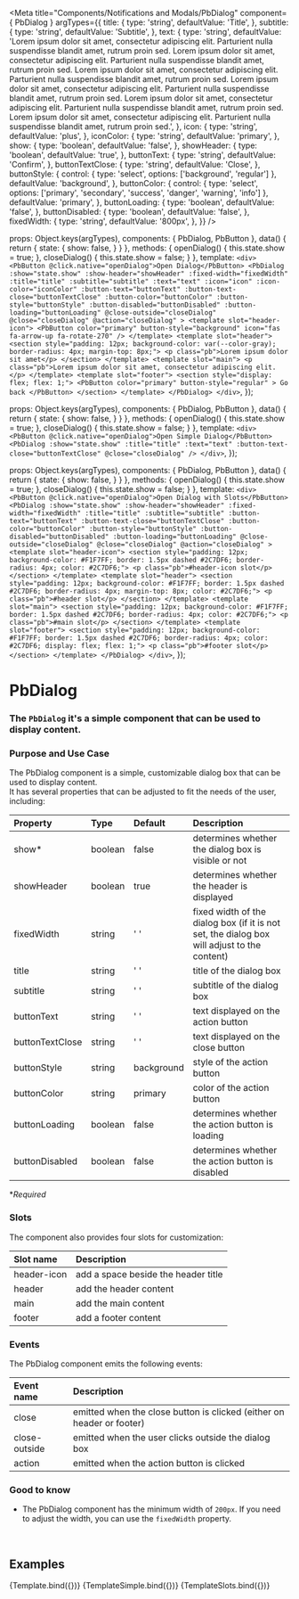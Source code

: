 
<Meta
  title="Components/Notifications and Modals/PbDialog"
  component={ PbDialog }
  argTypes={{
    title: {
      type: 'string',
      defaultValue: 'Title',
    },
    subtitle: {
      type: 'string',
      defaultValue: 'Subtitle',
    },
    text: {
      type: 'string',
      defaultValue: 'Lorem ipsum dolor sit amet, consectetur adipiscing elit. Parturient nulla suspendisse blandit amet, rutrum proin sed. Lorem ipsum dolor sit amet, consectetur adipiscing elit. Parturient nulla suspendisse blandit amet, rutrum proin sed. Lorem ipsum dolor sit amet, consectetur adipiscing elit. Parturient nulla suspendisse blandit amet, rutrum proin sed. Lorem ipsum dolor sit amet, consectetur adipiscing elit. Parturient nulla suspendisse blandit amet, rutrum proin sed. Lorem ipsum dolor sit amet, consectetur adipiscing elit. Parturient nulla suspendisse blandit amet, rutrum proin sed. Lorem ipsum dolor sit amet, consectetur adipiscing elit. Parturient nulla suspendisse blandit amet, rutrum proin sed.',
    },
    icon: {
      type: 'string',
      defaultValue: 'plus',
    },
    iconColor: {
      type: 'string',
      defaultValue: 'primary',
    },
    show: {
      type: 'boolean',
      defaultValue: 'false',
    },
    showHeader: {
      type: 'boolean',
      defaultValue: 'true',
    },
    buttonText: {
      type: 'string',
      defaultValue: 'Confirm',
    },
    buttonTextClose: {
      type: 'string',
      defaultValue: 'Close',
    },
    buttonStyle: {
      control: { type: 'select', options: ['background', 'regular'] },
      defaultValue: 'background',
    },
    buttonColor: {
      control: { type: 'select', options: ['primary', 'secondary', 'success', 'danger', 'warning', 'info'] },
      defaultValue: 'primary',
    },
    buttonLoading: {
      type: 'boolean',
      defaultValue: 'false',
    },
    buttonDisabled: {
      type: 'boolean',
      defaultValue: 'false',
    },
    fixedWidth: {
      type: 'string',
      defaultValue: '800px',
    },
  }}
/>

  props: Object.keys(argTypes),
  components: { PbDialog, PbButton },
  data() {
    return {
      state: {
        show: false,
      }
    }
  },
  methods: {
    openDialog() {
      this.state.show = true;
    },
    closeDialog() {
      this.state.show = false;
    }
  },
  template: `
    <div>
      <PbButton @click.native="openDialog">Open Dialog</PbButton>
      <PbDialog
        :show="state.show"
        :show-header="showHeader"
        :fixed-width="fixedWidth"
        :title="title"
        :subtitle="subtitle"
        :text="text"
        :icon="icon"
        :icon-color="iconColor"
        :button-text="buttonText"
        :button-text-close="buttonTextClose"
        :button-color="buttonColor"
        :button-style="buttonStyle"
        :button-disabled="buttonDisabled"
        :button-loading="buttonLoading"
        @close-outside="closeDialog"
        @close="closeDialog"
        @action="closeDialog"
      >
        <template slot="header-icon">
          <PbButton
            color="primary"
            button-style="background"
            icon="fas fa-arrow-up fa-rotate-270"
          />
        </template>
        <template slot="header">
          <section style="padding: 12px; background-color: var(--color-gray); border-radius: 4px; margin-top: 8px;">
            <p class="pb">Lorem ipsum dolor sit amet</p>
          </section>
        </template>
        <template slot="main">
          <p class="pb">Lorem ipsum dolor sit amet, consectetur adipiscing elit.</p>
        </template>
        <template slot="footer">
          <section style="display: flex; flex: 1;">
            <PbButton
              color="primary"
              button-style="regular"
            >
              Go back
            </PbButton>
          </section>
        </template>
      </PbDialog>
    </div>
  `,
});

  props: Object.keys(argTypes),
  components: { PbDialog, PbButton },
  data() {
    return {
      state: {
        show: false,
      }
    }
  },
  methods: {
    openDialog() {
      this.state.show = true;
    },
    closeDialog() {
      this.state.show = false;
    }
  },
  template: `
    <div>
      <PbButton @click.native="openDialog">Open Simple Dialog</PbButton>
      <PbDialog
        :show="state.show"
        :title="title"
        :text="text"
        :button-text-close="buttonTextClose"
        @close="closeDialog"
      />
    </div>
  `,
});

  props: Object.keys(argTypes),
  components: { PbDialog, PbButton },
  data() {
    return {
      state: {
        show: false,
      }
    }
  },
  methods: {
    openDialog() {
      this.state.show = true;
    },
    closeDialog() {
      this.state.show = false;
    }
  },
  template: `
    <div>
      <PbButton @click.native="openDialog">Open Dialog with Slots</PbButton>
      <PbDialog
        :show="state.show"
        :show-header="showHeader"
        :fixed-width="fixedWidth"
        :title="title"
        :subtitle="subtitle"
        :button-text="buttonText"
        :button-text-close="buttonTextClose"
        :button-color="buttonColor"
        :button-style="buttonStyle"
        :button-disabled="buttonDisabled"
        :button-loading="buttonLoading"
        @close-outside="closeDialog"
        @close="closeDialog"
        @action="closeDialog"
      >
        <template slot="header-icon">
          <section style="padding: 12px; background-color: #F1F7FF; border: 1.5px dashed #2C7DF6; border-radius: 4px; color: #2C7DF6;">
            <p class="pb">#header-icon slot</p>
          </section>
        </template>
        <template slot="header">
          <section style="padding: 12px; background-color: #F1F7FF; border: 1.5px dashed #2C7DF6; border-radius: 4px; margin-top: 8px; color: #2C7DF6;">
            <p class="pb">#header slot</p>
          </section>
        </template>
        <template slot="main">
          <section style="padding: 12px; background-color: #F1F7FF; border: 1.5px dashed #2C7DF6; border-radius: 4px; color: #2C7DF6;">
            <p class="pb">#main slot</p>
          </section>
        </template>
        <template slot="footer">
          <section style="padding: 12px; background-color: #F1F7FF; border: 1.5px dashed #2C7DF6; border-radius: 4px; color: #2C7DF6; display: flex; flex: 1;">
            <p class="pb">#footer slot</p>
          </section>
        </template>
      </PbDialog>
    </div>
  `,
});

# **PbDialog**
### The `PbDialog` it's a simple component that can be used to display content.

### Purpose and Use Case

The PbDialog component is a simple, customizable dialog box that can be used to display content. <br />
It has several properties that can be adjusted to fit the needs of the user, including:

| Property                    | Type        | Default     | Description                                                                                     |
|:----------------------------|:------------|:------------|:------------------------------------------------------------------------------------------------|
| show*                       | boolean     | false       | determines whether the dialog box is visible or not                                             |
| showHeader                  | boolean     | true        | determines whether the header is displayed                                                      |      
| fixedWidth                  | string      | ' '         | fixed width of the dialog box (if it is not set, the dialog box will adjust to the content)     |
| title                       | string      | ' '         | title of the dialog box                                                                         |
| subtitle                    | string      | ' '         | subtitle of the dialog box                                                                      |
| buttonText                  | string      | ' '         | text displayed on the action button                                                             |
| buttonTextClose             | string      | ' '         | text displayed on the close button                                                              |
| buttonStyle                 | string      | background  | style of the action button                                                                      |
| buttonColor                 | string      | primary     | color of the action button                                                                      |
| buttonLoading               | boolean     | false       | determines whether the action button is loading                                                 | 
| buttonDisabled              | boolean     | false       | determines whether the action button is disabled                                                |

**Required*

### Slots

The component also provides four slots for customization:

| Slot name                   | Description                           |
|:----------------------------|:--------------------------------------|
| header-icon                 | add a space beside the header title   |
| header                      | add the header content                |
| main                        | add the main content                  |
| footer                      | add a footer content                  |


### Events

The PbDialog component emits the following events:

| Event name                  | Description                                                             |
|:----------------------------|:------------------------------------------------------------------------|
| close                       | emitted when the close button is clicked (either on header or footer)   |
| close-outside               | emitted when the user clicks outside the dialog box                     |
| action                      | emitted when the action button is clicked                               |

### Good to know

- The PbDialog component has the minimum width of `200px`. If you need to adjust the width, you can use the `fixedWidth` property. <br />

<br />

## Examples

<Canvas>
  <Story name="Default">
    {Template.bind({})}
  </Story>
</Canvas>

<Canvas>
  <Story name="Simple">
    {TemplateSimple.bind({})}
  </Story>
</Canvas>

<Canvas>
  <Story name="Slots">
    {TemplateSlots.bind({})}
  </Story>
</Canvas>
